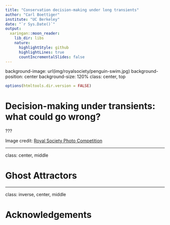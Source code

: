 ```yaml
---
title: "Conservation decision-making under long transients"
author: "Carl Boettiger"
institute: "UC Berkeley"
date: "`r Sys.Date()`"
output:
  xaringan::moon_reader:
    lib_dir: libs
    nature:
      highlightStyle: github
      highlightLines: true
      countIncrementalSlides: false
---
```


background-image: url(img/royalsociety/penguin-swim.jpg)
background-position: center
background-size: 120%
class: center, top


```r
options(htmltools.dir.version = FALSE)
```

# Decision-making under transients: what could go wrong?

???

Image credit: [Royal Society Photo Competition](https://royalsociety.org/journals/publishing-activities/photo-competition/)

---

class: center, middle

# Ghost Attractors


---
class: inverse, center, middle

# Acknowledgements


